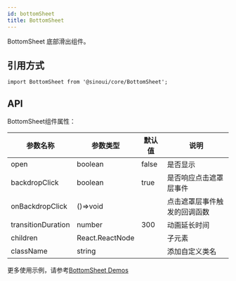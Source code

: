 ```yaml
---
id: bottomSheet
title: BottomSheet
---
```


BottomSheet 底部滑出组件。

## 引用方式

```tsx
import BottomSheet from '@sinoui/core/BottomSheet';
```

## API

BottomSheet组件属性：

| 参数名称    | 参数类型   | 默认值        | 说明                                                         |
| ----------- | --------------- | ------------------------ | ----------------------------------- |
| open       | boolean         |  false         |    是否显示   |
| backdropClick       | boolean          | true | 是否响应点击遮罩层事件          |
| onBackdropClick       | ()=>void          |  | 点击遮罩层事件触发的回调函数          |
| transitionDuration       | number         | 300 | 动画延长时间          |
| children    | React.ReactNode |                | 子元素        |
| className   | string          |                | 添加自定义类名      |   

更多使用示例，请参考[BottomSheet Demos](/docs/components/bottomSheet)
